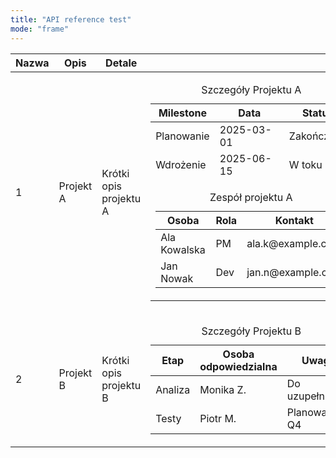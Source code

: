 ```yaml
---
title: "API reference test"
mode: "frame"
---
```

<table aria-label="Tabela główna">
    <th>Nazwa</th>
    <th>Opis</th>
    <th>Detale</th>
</tr>
</thead>
<tbody>
<tr>
    <td class="center">1</td>
    <td>Projekt A</td>
    <td>Krótki opis projektu A</td>
    <td>
        <!-- 1. zagnieżdżenie: tabela wewnątrz komórki -->
        <table class="inner-table" aria-label="Szczegóły Projektu A">
            <caption>Szczegóły Projektu A</caption>
            <thead>
            <tr>
                <th>Milestone</th>
                <th>Data</th>
                <th>Status</th>
            </tr>
            </thead>
            <tbody>
            <tr>
                <td>Planowanie</td>
                <td>2025-03-01</td>
                <td>Zakończone</td>
            </tr>
            <tr>
                <td>Wdrożenie</td>
                <td>2025-06-15</td>
                <td>W toku</td>
            </tr>
            <tr>
                <td colspan="3">
                    <!-- 2. zagnieżdżenie: jeszcze jedna tabela wewnątrz -->
                    <table class="inner-table" aria-label="Zespół i role">
                        <caption>Zespół projektu A</caption>
                        <thead>
                        <tr>
                            <th>Osoba</th>
                            <th>Rola</th>
                            <th>Kontakt</th>
                        </tr>
                        </thead>
                        <tbody>
                        <tr>
                            <td>Ala Kowalska</td>
                            <td>PM</td>
                            <td>ala.k@example.com</td>
                        </tr>
                        <tr>
                            <td>Jan Nowak</td>
                            <td>Dev</td>
                            <td>jan.n@example.com</td>
                        </tr>
                        </tbody>
                    </table>
                </td>
            </tr>
            </tbody>
        </table>
    </td>
</tr>


<tr>
    <td class="center">2</td>
    <td>Projekt B</td>
    <td>Krótki opis projektu B</td>
    <td>
        <!-- 1. zagnieżdżenie w drugim wierszu -->
        <table class="inner-table" aria-label="Szczegóły Projektu B">
            <caption>Szczegóły Projektu B</caption>
            <thead>
            <tr>
                <th>Etap</th>
                <th>Osoba odpowiedzialna</th>
                <th>Uwagi</th>
            </tr>
            </thead>
            <tbody>
            <tr>
                <td>Analiza</td>
                <td>Monika Z.</td>
                <td>Do uzupełnienia</td>
            </tr>
            <tr>
                <td>Testy</td>
                <td>Piotr M.</td>
                <td>Planowane Q4</td>
            </tr>
            </tbody>
        </table>
    </td>
</tr>


</tbody>
</table>
